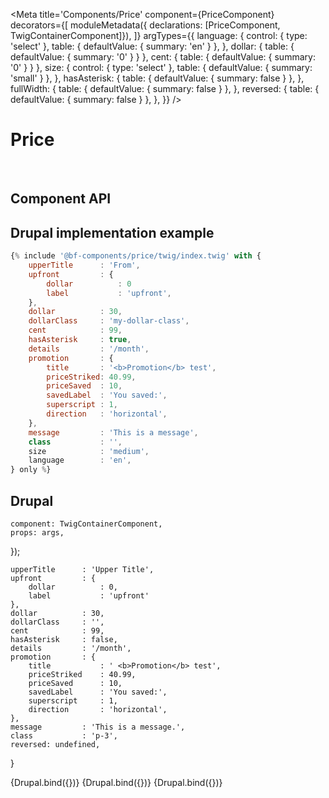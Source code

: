 

<Meta
    title='Components/Price'
    component={PriceComponent}
    decorators={[
        moduleMetadata({ declarations: [PriceComponent, TwigContainerComponent]}),
    ]}
    argTypes={{
        language: {
            control: { type: 'select' },
            table: { defaultValue: { summary: 'en' } },
        },
        dollar: {
            table: { defaultValue: { summary: '0' } }
        },
        cent: {
            table: { defaultValue: { summary: '0' } }
        },
        size: {
            control: { type: 'select' },
            table: { defaultValue: { summary: 'small' } },
        },
        hasAsterisk: {
            table: { defaultValue: { summary: false } },
        },
        fullWidth: {
            table: { defaultValue: { summary: false } },
        },
        reversed: {
            table: { defaultValue: { summary: false } },
        },
    }}
/>


# Price

<br/>



## Component API

<ArgsTable of={PriceComponent} />



## Drupal implementation example

```jsx
{% include '@bf-components/price/twig/index.twig' with {
    upperTitle      : 'From',
    upfront         : {
        dollar          : 0
        label           : 'upfront',
    },
    dollar          : 30,
    dollarClass     : 'my-dollar-class',
    cent            : 99,
    hasAsterisk     : true,
    details         : '/month',
    promotion       : {
        title       : '<b>Promotion</b> test',
        priceStriked: 40.99,
        priceSaved  : 10,
        savedLabel  : 'You saved:',
        superscript : 1,
        direction   : 'horizontal',
    },
    message         : 'This is a message',
    class           : '',
    size            : 'medium',
    language        : 'en',
} only %}
```



## Drupal

    component: TwigContainerComponent,
    props: args,
});

    upperTitle      : 'Upper Title',
    upfront         : {
        dollar          : 0,
        label           : 'upfront'
    },
    dollar          : 30,
    dollarClass     : '',
    cent            : 99,
    hasAsterisk     : false,
    details         : '/month',
    promotion       : {
        title           : ' <b>Promotion</b> test',
        priceStriked    : 40.99,
        priceSaved      : 10,
        savedLabel      : 'You saved:',
        superscript     : 1,
        direction       : 'horizontal',
    },
    message         : 'This is a message.',
    class           : 'p-3',
    reversed: undefined,
}


<Canvas withSource='none'>
    <Story
        name='Drupal'
        height='200px'
        args={{
            elementPath     : 'components/price/_doc/template.drupal',
            ...commonProps
        }}
    >
        {Drupal.bind({})}
    </Story>
</Canvas>


<Canvas withSource='none'>
    <Story
        name='Drupal - All Prices'
        height='800px'
        args={{
            elementPath     : 'components/price/_doc/template-all.drupal',
            ...commonProps
        }}
    >
        {Drupal.bind({})}
    </Story>
</Canvas>

<Canvas withSource='none'>
    <Story
        name='Drupal - Null validator'
        height='800px'
        args={{
            elementPath     : 'components/price/_doc/template-null.drupal',
            reversed: undefined,
        }}
    >
        {Drupal.bind({})}
    </Story>
</Canvas>